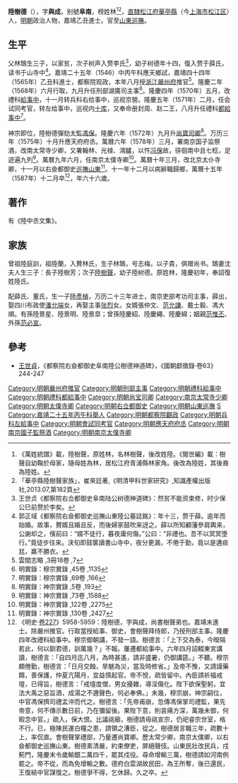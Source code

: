 {{明清人物信息框
| 姓名 = 陸樹德
| 原名 = 林樹德
| 圖片名稱= 
| 圖片大小 = 300px
| 圖片說明 = 
| 最高職務 = 巡撫山東都察院右僉都御史
| 國家 = 大明
| 爵位 =
| 籍貫 = [[南直隸|直隸]][[松江府|松江府]][[华亭县_(唐朝)|華亭縣]]
| 族裔 = 
| 字號 = 字與成，號阜南
| 諡號 = 
| 出生日期 = [[嘉靖|嘉靖]]元年（1522年）九月二十五日
| 出生地點 = [[南直隸|南直隸]][[華亭縣|華亭縣]]
| 逝世日期 = [[萬曆|萬曆]]十五年（1587年）十二月
| 逝世地點 = [[南直隸|南直隸]][[華亭縣|華亭縣]]
| 墓葬 =
| 配偶 = 配薛氏，累赠恭人；继配董氏，累封恭人
| 親屬 = （兄）[[陸樹聲|陸樹聲]]<br>（子）[[陸彥楨|陸彥楨]]（进士）、（侄）[[陸彥章|陸彥章]]
| 出身 = 
* 嘉靖二十五年丙午科舉人
* 嘉靖四十四年乙丑科同進士出身
| 經歷 = 
| 著作 = 
*《陸中丞文集》
}}
'''陸樹德'''（{{bd|1522年||1587年||Lu}}），字'''與成'''，别號'''阜南'''，榜姓林<ref>《萬姓統譜》載，陸樹聲，原姓林，名林樹聲，後改姓陸。《閱世編》載：樹聲自幼鞠於母家，隨母姓為林，居松江府青浦縣林家角。後改為陸姓，其後裔為陸姓。</ref><ref>「華亭縣陸樹聲家族」，崔來廷著,《明清甲科世家研究》,知識產權出版社,2013.07,第182頁</ref>，[[南直隸|直隸]][[松江府|松江府]][[华亭县_(唐朝)|華亭縣]]（今[[上海市|上海市]][[松江区|松江区]]）人，[[明朝|明朝]]政治人物，嘉靖乙丑進士。官至[[山東巡撫|山東巡撫]]。

==生平==
父林鵠生三子，以家贫，次子树声入赘李氏<ref>王世贞《都察院右佥都御史阜南陆公树德神道碑》：然贫不能资束修，时少保公巳前赘於李矣。</ref>，幼子树德年十四，復入赘于薛氏，读书于山寺中<ref>郭正域《都察院右僉都御史巡撫山東陸公墓誌銘》：年十三，赘于薛。逾年而始婚。故事，贅婿且婚且反，而後婦家鼓吹来迓之。薛以所知顧藩參肩輿来，公謝却之，儐前曰：“婿不徒行，暮夜庸何傷。”公曰：“非禮也。吾不以冥冥堕行。”竟徒步往来。浃旬即鼓箧讀書山寺中，夜分更漏，不倦于勤，竟以是遘痰尪，羸不勝衣。</ref>。嘉靖二十五年（1546）中丙午科應天鄉試，嘉靖四十四年（1565年）乙丑科進士，都察院观政，本年八月授[[浙江|浙江]][[嚴州府|嚴州府]]推官<ref>雲間志略 ,3冊18卷 ,7</ref>。隆慶二年（1568年）六月行取，九月升任刑部湖廣司主事<ref>明實錄：穆宗實錄 ,45卷 ,1135</ref>。隆慶四年（1570年）五月，改禮科[[給事中|給事中]]，十一月转兵科右给事中，巡视京營。隆慶五年（1571年）二月，任会试同考官，转左给事中，巡视内[[十库|十库]]，又奉命册封周、赵二王，八月升任禮科[[都給事中|都給事中]]<ref>明實錄：穆宗實錄 ,69卷 ,166</ref>。

神宗即位，陸樹德彈劾太監[[馮保|馮保]]。隆慶六年（1572年）九月升[[尚寶司卿|尚寶司卿]]<ref>明實錄：神宗實錄 ,5卷 ,193</ref>。万历三年（1575年）十月升應天府府丞。萬曆六年（1578年）三月，署南京国子监祭酒，改南太常寺少卿，又署翰林、光禄、鴻臚，以忤[[冯保|冯保]]故，徘徊南中且七稔，足迹遍九列<ref>明實錄：神宗實錄 ,73卷 ,1588</ref>。萬曆九年六月，任南京太僕寺卿<ref>明實錄：神宗實錄 ,122卷 ,2275</ref>。萬曆十年三月，改北京太仆寺卿，十一月以右僉都御史[[山東巡撫|巡撫山東]]<ref>明實錄：神宗實錄 ,130卷 ,2427</ref>。十一年十二月以病辭職歸鄉，萬曆十五年（1587年）十二月卒<ref>《明史·[[s:明史/卷227|卷227]]》5958-5959：陸樹德，字與成，尚書樹聲弟也。嘉靖末進士。除嚴州推官。行取當授給事、御史，會樹聲拜侍郎，乃授刑部主事。隆慶四年改禮科給事中。穆宗御朝講，不發一語。樹德言：「上下交為泰，今暌隔若此，何以劘君德，訓萬幾？」不報。屢遷都給事中。六年四月詔輟東宮講讀，樹德言：「自四月迄八月，為時甚遙，請非盛暑，仍御講筵。」不聽。穆宗頗倦勤，樹德言：「日月交蝕，旱魃為災，當及時修省。」及帝不豫，又請謹藥餌，善保護，仲夏亢陽月，宜益慎起官。帝不悅，疏皆留中。內臣請祈福戒壇，已得旨，樹德言：「戒壇度僧，男女擾雜，導淫傷化。陛下欲保聖躬，宜法大禹之惡旨酒，成湯之不邇聲色，何必奉佛。」未幾，穆宗崩，神宗嗣位，中官馮保擠司禮孟沖而代之。樹德言：「先帝甫崩，忽傳馮保掌司禮監，果先帝意，何不傳示數日前，乃在彌留後。果陛下意，則哀痛方深，萬幾未御，何暇念中官。」疏入，保大恨。比議祧廟，樹德請毋祧宣宗，仍祀睿宗世室，格不行。已，極陳民運白糧之患，請領之漕臣，從之。樹德居言職三年，疏數十上，率侃直。會樹聲掌禮部，乃量遷尚寶卿。歷太常少卿，南京太僕卿，以右僉都御史巡撫山東。樹德素清嚴，約束僚吏，屏絕聲伎。山東民壯改民兵，戍薊門，隆慶末令歲輸銀二萬四千，罷其戍役。尋命增輸三萬，樹德請如河南例罷之。帝不從，而為免增輸之數。德府白雲湖故民田，為王所奪，後已還民，王復結中官謀復之。樹德爭不得，乞休歸。久之卒。</ref>，年六十六歲。

==著作==
有《陸中丞文集》。

==家族==
曾祖陸庭訓，祖陸蘭，入贅林氏，生子林鵠，号志梅，以子貴，俱赠尚书。鵠妻沈夫人生三子：長子陸樹芳；次子[[陸樹聲|陸樹聲]]，幼子陸树德。原姓林，隆慶初年，奉詔復姓陸氏。

配薛氏、董氏，生一子[[陸彥楨|陸彥楨]]，万历二十三年进士，南京吏部考功司主事，薛出，娶四川布政使[[潘允端|潘允端]]女，再娶主事[[张烈|张烈]]女。女婿張仲文、[[范允謙|范允謙]]、戴士毅、馮大順。有孫陸景星、陸景明、陸景皐；曾孫陸慶紹、陸慶繩、陸慶綿；姻親[[范惟丕|范惟丕]]、外孫[[范必宣|范必宣]]。

==參考==
{{reflist}}
*[[王世貞|王世貞]]，《都察院右僉都御史阜南陸公樹德神道碑》，《國朝獻徵錄·卷63》244-247

{{嘉靖四十四年乙丑科殿試金榜}}

{{Authority control}}
{{DEFAULTSORT:Lu陸}}
[[Category:明朝嚴州府推官|Category:明朝嚴州府推官]]
[[Category:明朝刑部主事|Category:明朝刑部主事]]
[[Category:明朝禮科給事中|Category:明朝禮科給事中]]
[[Category:明朝禮科都給事中|Category:明朝禮科都給事中]]
[[Category:明朝尚宝司卿|Category:明朝尚宝司卿]]
[[Category:南京太常寺少卿|Category:南京太常寺少卿]]
[[Category:明朝太僕寺卿|Category:明朝太僕寺卿]]
[[Category:明朝右佥都御史|Category:明朝右佥都御史]]
[[Category:明朝山東巡撫|Category:明朝山東巡撫]]
[[Category:華亭陸氏|S]]
[[Category:嘉靖二十五年丙午科舉人|Category:嘉靖二十五年丙午科舉人]]
[[Category:明朝都察院觀政|Category:明朝都察院觀政]]
[[Category:明朝兵科左給事中|Category:明朝兵科左給事中]]
[[Category:明朝會試同考官|Category:明朝會試同考官]]
[[Category:明朝應天府府丞|Category:明朝應天府府丞]]
[[Category:明朝南京國子監祭酒|Category:明朝南京國子監祭酒]]
[[Category:明朝南京太僕寺卿|Category:明朝南京太僕寺卿]]